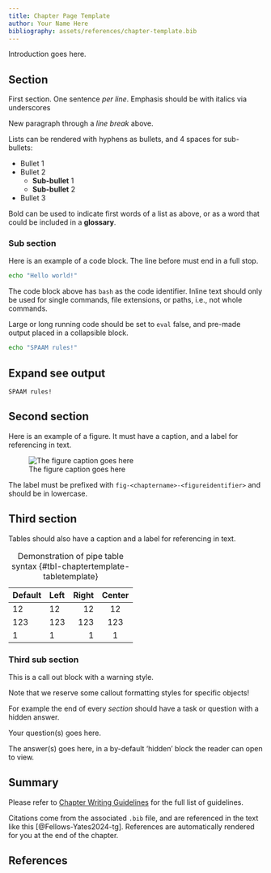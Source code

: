```yaml
---
title: Chapter Page Template
author: Your Name Here
bibliography: assets/references/chapter-template.bib
---
```


Introduction goes here.

## Section

First section.
One sentence _per line_.
Emphasis should be with italics via underscores

New paragraph through a _line break_ above.

Lists can be rendered with hyphens as bullets, and 4 spaces for sub-bullets:

- Bullet 1
- Bullet 2
    - **Sub-bullet** 1
    - **Sub-bullet** 2
- Bullet 3

Bold can be used to indicate first words of a list as above, or as a word that could be included in a **glossary**.

### Sub section

Here is an example of a code block. The line before must end in a full stop.

```bash
echo "Hello world!"
```

The code block above has `bash` as the code identifier. Inline text should only be used for single commands, file extensions, or paths, i.e., not whole commands.

Large or long running code should be set to `eval` false, and pre-made output placed in a collapsible block.

```.bash
echo "SPAAM rules!"
```
::: {.callout-note collapse="true"}
## Expand see output

```.default
SPAAM rules!
```
:::

## Second section

Here is an example of a figure. It must have a caption, and a label for referencing in text.

![The figure caption goes here](assets/images/cover.png){#fig-chaptertempalte-figuretemplate}

The label must be prefixed with `fig-<chaptername>-<figureidentifier>` and should be in lowercase.

## Third section

Tables should also have a caption and a label for referencing in text.

| Default | Left | Right | Center |
|---------|:-----|------:|:------:|
| 12      | 12   |    12 |   12   |
| 123     | 123  |   123 |  123   |
| 1       | 1    |     1 |   1    |

: Demonstration of pipe table syntax {#tbl-chaptertemplate-tabletemplate}

### Third sub section

::: {.callout-warning}
This is a call out block with a warning style.

Note that we reserve some callout formatting styles for specific objects!
:::

For example the end of every _section_ should have a task or question with a hidden answer.

::: {.callout-tip title="Question" appearance="simple"}
Your question(s) goes here.
:::

::: {.callout-note collapse="true" title="Answer"}
The answer(s) goes here, in a by-default 'hidden' block the reader can open to view.
:::

## Summary

Please refer to [Chapter Writing Guidelines](chapter-writing-guidelines.qmd) for the full list of guidelines.

Citations come from the associated `.bib` file, and are referenced in the text like this [@Fellows-Yates2024-tg].
References are automatically rendered for you at the end of the chapter.

## References